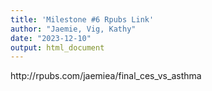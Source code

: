 ```yaml
---
title: 'Milestone #6 Rpubs Link'
author: "Jaemie, Vig, Kathy"
date: "2023-12-10"
output: html_document
---
```


http://rpubs.com/jaemiea/final_ces_vs_asthma
